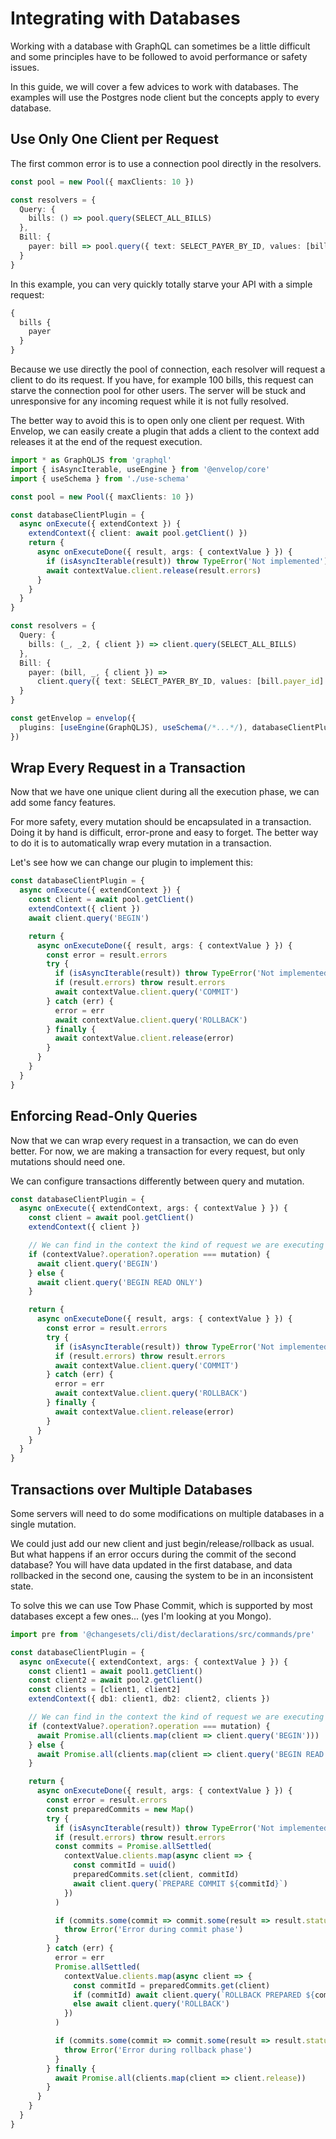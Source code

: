 # Integrating with Databases

Working with a database with GraphQL can sometimes be a little difficult and some principles have to
be followed to avoid performance or safety issues.

In this guide, we will cover a few advices to work with databases. The examples will use the
Postgres node client but the concepts apply to every database.

## Use Only One Client per Request

The first common error is to use a connection pool directly in the resolvers.

```ts
const pool = new Pool({ maxClients: 10 })

const resolvers = {
  Query: {
    bills: () => pool.query(SELECT_ALL_BILLS)
  },
  Bill: {
    payer: bill => pool.query({ text: SELECT_PAYER_BY_ID, values: [bill.payer_id] })
  }
}
```

In this example, you can very quickly totally starve your API with a simple request:

```graphql
{
  bills {
    payer
  }
}
```

Because we use directly the pool of connection, each resolver will request a client to do its
request. If you have, for example 100 bills, this request can starve the connection pool for other
users. The server will be stuck and unresponsive for any incoming request while it is not fully
resolved.

The better way to avoid this is to open only one client per request. With Envelop, we can easily
create a plugin that adds a client to the context add releases it at the end of the request
execution.

```ts
import * as GraphQLJS from 'graphql'
import { isAsyncIterable, useEngine } from '@envelop/core'
import { useSchema } from './use-schema'

const pool = new Pool({ maxClients: 10 })

const databaseClientPlugin = {
  async onExecute({ extendContext }) {
    extendContext({ client: await pool.getClient() })
    return {
      async onExecuteDone({ result, args: { contextValue } }) {
        if (isAsyncIterable(result)) throw TypeError('Not implemented')
        await contextValue.client.release(result.errors)
      }
    }
  }
}

const resolvers = {
  Query: {
    bills: (_, _2, { client }) => client.query(SELECT_ALL_BILLS)
  },
  Bill: {
    payer: (bill, _, { client }) =>
      client.query({ text: SELECT_PAYER_BY_ID, values: [bill.payer_id] })
  }
}

const getEnvelop = envelop({
  plugins: [useEngine(GraphQLJS), useSchema(/*...*/), databaseClientPlugin]
})
```

## Wrap Every Request in a Transaction

Now that we have one unique client during all the execution phase, we can add some fancy features.

For more safety, every mutation should be encapsulated in a transaction. Doing it by hand is
difficult, error-prone and easy to forget. The better way to do it is to automatically wrap every
mutation in a transaction.

Let's see how we can change our plugin to implement this:

```ts
const databaseClientPlugin = {
  async onExecute({ extendContext }) {
    const client = await pool.getClient()
    extendContext({ client })
    await client.query('BEGIN')

    return {
      async onExecuteDone({ result, args: { contextValue } }) {
        const error = result.errors
        try {
          if (isAsyncIterable(result)) throw TypeError('Not implemented')
          if (result.errors) throw result.errors
          await contextValue.client.query('COMMIT')
        } catch (err) {
          error = err
          await contextValue.client.query('ROLLBACK')
        } finally {
          await contextValue.client.release(error)
        }
      }
    }
  }
}
```

## Enforcing Read-Only Queries

Now that we can wrap every request in a transaction, we can do even better. For now, we are making a
transaction for every request, but only mutations should need one.

We can configure transactions differently between query and mutation.

```ts
const databaseClientPlugin = {
  async onExecute({ extendContext, args: { contextValue } }) {
    const client = await pool.getClient()
    extendContext({ client })

    // We can find in the context the kind of request we are executing
    if (contextValue?.operation?.operation === mutation) {
      await client.query('BEGIN')
    } else {
      await client.query('BEGIN READ ONLY')
    }

    return {
      async onExecuteDone({ result, args: { contextValue } }) {
        const error = result.errors
        try {
          if (isAsyncIterable(result)) throw TypeError('Not implemented')
          if (result.errors) throw result.errors
          await contextValue.client.query('COMMIT')
        } catch (err) {
          error = err
          await contextValue.client.query('ROLLBACK')
        } finally {
          await contextValue.client.release(error)
        }
      }
    }
  }
}
```

## Transactions over Multiple Databases

Some servers will need to do some modifications on multiple databases in a single mutation.

We could just add our new client and just begin/release/rollback as usual. But what happens if an
error occurs during the commit of the second database? You will have data updated in the first
database, and data rollbacked in the second one, causing the system to be in an inconsistent state.

To solve this we can use Tow Phase Commit, which is supported by most databases except a few ones...
(yes I'm looking at you Mongo).

```ts
import pre from '@changesets/cli/dist/declarations/src/commands/pre'

const databaseClientPlugin = {
  async onExecute({ extendContext, args: { contextValue } }) {
    const client1 = await pool1.getClient()
    const client2 = await pool2.getClient()
    const clients = [client1, client2]
    extendContext({ db1: client1, db2: client2, clients })

    // We can find in the context the kind of request we are executing
    if (contextValue?.operation?.operation === mutation) {
      await Promise.all(clients.map(client => client.query('BEGIN')))
    } else {
      await Promise.all(clients.map(client => client.query('BEGIN READ ONLY')))
    }

    return {
      async onExecuteDone({ result, args: { contextValue } }) {
        const error = result.errors
        const preparedCommits = new Map()
        try {
          if (isAsyncIterable(result)) throw TypeError('Not implemented')
          if (result.errors) throw result.errors
          const commits = Promise.allSettled(
            contextValue.clients.map(async client => {
              const commitId = uuid()
              preparedCommits.set(client, commitId)
              await client.query(`PREPARE COMMIT ${commitId}`)
            })
          )

          if (commits.some(commit => commit.some(result => result.status === 'rejected'))) {
            throw Error('Error during commit phase')
          }
        } catch (err) {
          error = err
          Promise.allSettled(
            contextValue.clients.map(async client => {
              const commitId = preparedCommits.get(client)
              if (commitId) await client.query(`ROLLBACK PREPARED ${commitId}`)
              else await client.query('ROLLBACK')
            })
          )

          if (commits.some(commit => commit.some(result => result.status === 'rejected'))) {
            throw Error('Error during rollback phase')
          }
        } finally {
          await Promise.all(clients.map(client => client.release))
        }
      }
    }
  }
}
```

